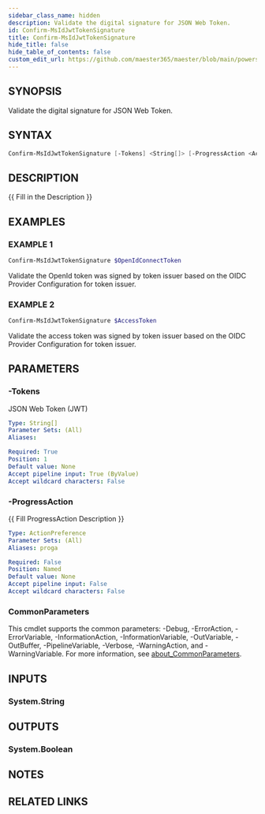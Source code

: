 ```yaml
---
sidebar_class_name: hidden
description: Validate the digital signature for JSON Web Token.
id: Confirm-MsIdJwtTokenSignature
title: Confirm-MsIdJwtTokenSignature
hide_title: false
hide_table_of_contents: false
custom_edit_url: https://github.com/maester365/maester/blob/main/powershell/public/Confirm-MsIdJwtTokenSignature.ps1
---
```


## SYNOPSIS

Validate the digital signature for JSON Web Token.

## SYNTAX

```powershell
Confirm-MsIdJwtTokenSignature [-Tokens] <String[]> [-ProgressAction <ActionPreference>] [<CommonParameters>]
```

## DESCRIPTION

\{\{ Fill in the Description \}\}

## EXAMPLES

### EXAMPLE 1

```powershell
Confirm-MsIdJwtTokenSignature $OpenIdConnectToken
```

Validate the OpenId token was signed by token issuer based on the OIDC Provider Configuration for token issuer.

### EXAMPLE 2

```powershell
Confirm-MsIdJwtTokenSignature $AccessToken
```

Validate the access token was signed by token issuer based on the OIDC Provider Configuration for token issuer.

## PARAMETERS

### -Tokens

JSON Web Token (JWT)

```yaml
Type: String[]
Parameter Sets: (All)
Aliases:

Required: True
Position: 1
Default value: None
Accept pipeline input: True (ByValue)
Accept wildcard characters: False
```

### -ProgressAction

\{\{ Fill ProgressAction Description \}\}

```yaml
Type: ActionPreference
Parameter Sets: (All)
Aliases: proga

Required: False
Position: Named
Default value: None
Accept pipeline input: False
Accept wildcard characters: False
```

### CommonParameters

This cmdlet supports the common parameters: -Debug, -ErrorAction, -ErrorVariable, -InformationAction, -InformationVariable, -OutVariable, -OutBuffer, -PipelineVariable, -Verbose, -WarningAction, and -WarningVariable. For more information, see [about_CommonParameters](http://go.microsoft.com/fwlink/?LinkID=113216).

## INPUTS

### System.String

## OUTPUTS

### System.Boolean

## NOTES

## RELATED LINKS
